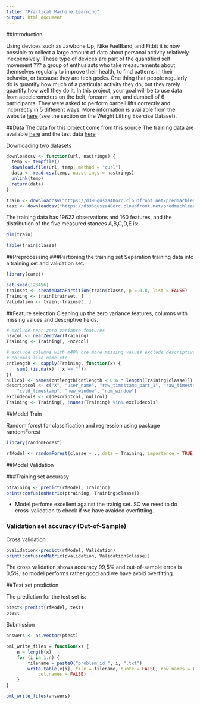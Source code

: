 ```yaml
---
title: "Practical Machine Learning"
output: html_document
---
```

##Introduction

Using devices such as Jawbone Up, Nike FuelBand, and Fitbit it is now possible to collect a large amount of data about personal activity relatively inexpensively. These type of devices are part of the quantified self movement ??? a group of enthusiasts who take measurements about themselves regularly to improve their health, to find patterns in their behavior, or because they are tech geeks. One thing that people regularly do is quantify how much of a particular activity they do, but they rarely quantify how well they do it. In this project, your goal will be to use data from accelerometers on the belt, forearm, arm, and dumbell of 6 participants. They were asked to perform barbell lifts correctly and incorrectly in 5 different ways. More information is available from the website [here]( http://groupware.les.inf.puc-rio.br/har) (see the section on the Weight Lifting Exercise Dataset). 

##Data
The data for this project come from this [source](http://groupware.les.inf.puc-rio.br/har)
The training data are available [here](https://d396qusza40orc.cloudfront.net/predmachlearn/pml-training.csv) and the test data [here](https://d396qusza40orc.cloudfront.net/predmachlearn/pml-testing.csv)
 
Downloading two datasets
```r
downloadcsv <- function(url, nastrings) {
  temp <- tempfile()
  download.file(url, temp, method = "curl")
  data <- read.csv(temp, na.strings = nastrings)
  unlink(temp)
  return(data)
}

train <- downloadcsv("https://d396qusza40orc.cloudfront.net/predmachlearn/pml-training.csv", c("", "NA", "#DIV/0!"))
test <- downloadcsv("https://d396qusza40orc.cloudfront.net/predmachlearn/pml-testing.csv", c("", "NA", "#DIV/0!"))

```
The training data has 19622 observations and 160 features, and the distribution of the five measured stances A,B,C,D,E is:

```r
dim(train)
```
```r
table(train$classe)
```
##Preprocessing
###Partioning the training set
Separation training data into a training set and validation set.
 
```r
library(caret)
```
```r
set.seed(123456)
trainset <- createDataPartition(train$classe, p = 0.8, list = FALSE)
Training <- train[trainset, ]
Validation <- train[-trainset, ]
```
##Feature selection
Cleaning up the zero variance features, columns with missing values and descriptive fields.
```r
# exclude near zero variance features
nzvcol <- nearZeroVar(Training)
Training <- Training[, -nzvcol]

# exclude columns with m40% ore more missing values exclude descriptive
# columns like name etc
cntlength <- sapply(Training, function(x) {
    sum(!(is.na(x) | x == ""))
})
nullcol <- names(cntlength[cntlength < 0.6 * length(Training$classe)])
descriptcol <- c("X", "user_name", "raw_timestamp_part_1", "raw_timestamp_part_2", 
    "cvtd_timestamp", "new_window", "num_window")
excludecols <- c(descriptcol, nullcol)
Training <- Training[, !names(Training) %in% excludecols]
```
##Model Train

Random forest for classification and regression using package randomForest
```r
library(randomForest)

```
```r
rfModel <- randomForest(classe ~ ., data = Training, importance = TRUE, ntrees = 10)
```
##Model Validation

###Training set accurasy
```r
ptraining <- predict(rfModel, Training)
print(confusionMatrix(ptraining, Training$classe))
```
* Model perfome excellent against the trainig set. SO we need to do cross-validation to check if we have avaided overfittiing.

### Validation set accuracy (Out-of-Sample)
Cross validation
```r
pvalidation<-predict(rfModel, Validation)
print(confusionMatrix(pvalidation, Validation$classe))
```
The cross validation shows accuracy 99,5% and out-of-sample erros is 0,5%, so model performs rather good and we have avoid overfitting.

##Test set prediction

The prediction for the test set is:
```r
ptest<-predict(rfModel, test)
ptest
```
Submission
```r
answers <- as.vector(ptest)

pml_write_files = function(x) {
    n = length(x)
    for (i in 1:n) {
        filename = paste0("problem_id_", i, ".txt")
        write.table(x[i], file = filename, quote = FALSE, row.names = FALSE, 
            col.names = FALSE)
    }
}

pml_write_files(answers)

```


